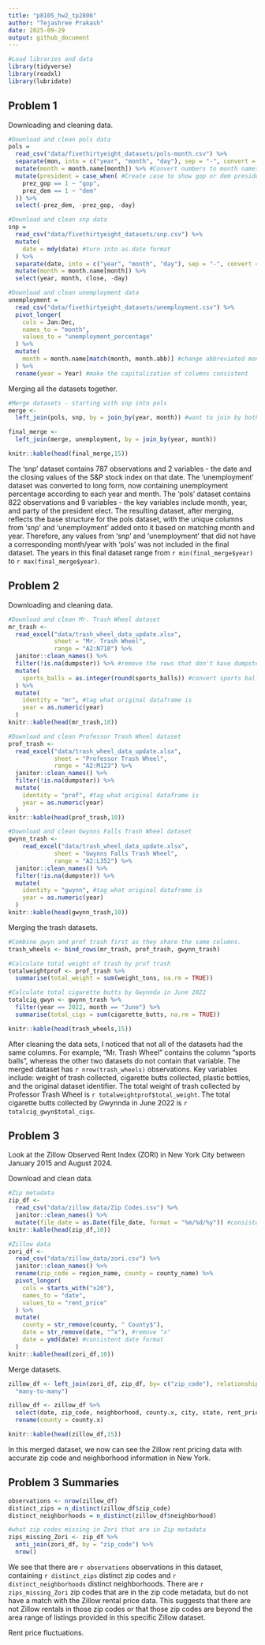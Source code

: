 ```yaml
---
title: "p8105_hw2_tp2806"
author: "Tejashree Prakash"
date: 2025-09-29
output: github_document
---
```


```r
#Load libraries and data
library(tidyverse)
library(readxl)
library(lubridate)
```

## Problem 1 

Downloading and cleaning data. 
```r
#Download and clean pols data
pols =
  read_csv("data/fivethirtyeight_datasets/pols-month.csv") %>%
  separate(mon, into = c("year", "month", "day"), sep = "-", convert = TRUE) %>%
  mutate(month = month.name[month]) %>% #Convert numbers to month names 
  mutate(president = case_when( #Create case to show gop or dem president 
    prez_gop == 1 ~ "gop",
    prez_dem == 1 ~ "dem"
  )) %>%
  select(-prez_dem, -prez_gop, -day)

#Download and clean snp data 
snp = 
  read_csv("data/fivethirtyeight_datasets/snp.csv") %>%
  mutate(
    date = mdy(date) #turn into as.date format 
  ) %>%
  separate(date, into = c("year", "month", "day"), sep = "-", convert = TRUE) %>%
  mutate(month = month.name[month]) %>%
  select(year, month, close, -day)

#Download and clean unemployment data
unemployment = 
  read_csv("data/fivethirtyeight_datasets/unemployment.csv") %>%
  pivot_longer(
    cols = Jan:Dec,
    names_to = "month",
    values_to = "unemployment_percentage"
  ) %>% 
  mutate(
    month = month.name[match(month, month.abb)] #change abbreviated month names to full month names
  ) %>%
  rename(year = Year) #make the capitalization of columns consistent 
```

Merging all the datasets together. 

```r
#Merge datasets - starting with snp into pols 
merge <- 
  left_join(pols, snp, by = join_by(year, month)) #want to join by both year and month

final_merge <- 
  left_join(merge, unemployment, by = join_by(year, month)) 

knitr::kable(head(final_merge,15))
```

The 'snp' dataset contains 787 observations and 2 variables - the date and the closing values of the S&P stock index on that date. The 'unemployment' dataset was converted to long form, now containing unemployment percentage according to each year and month. The 'pols' dataset contains 822 observations and 9 variables - the key variables include month, year, and party of the president elect. The resulting dataset, after merging, reflects the base structure for the pols dataset, with the unique columns from 'snp' and 'unemployment' added onto it based on matching month and year. Therefore, any values from 'snp' and 'unemployment' that did not have a corresponding month/year with 'pols' was not included in the final dataset. The years in this final dataset range from `r min(final_merge$year)` to `r max(final_merge$year)`.  


## Problem 2

Downloading and cleaning data. 
```r
#Download and clean Mr. Trash Wheel dataset
mr_trash <- 
  read_excel("data/trash_wheel_data_update.xlsx", 
             sheet = "Mr. Trash Wheel",
             range = "A2:N710") %>%
  janitor::clean_names() %>%
  filter(!is.na(dumpster)) %>% #remove the rows that don't have dumpster info
  mutate(
    sports_balls = as.integer(round(sports_balls)) #convert sports balls column 
  ) %>%
  mutate(
    identity = "mr", #tag what original dataframe is
    year = as.numeric(year)
  )
knitr::kable(head(mr_trash,10))

#Download and clean Professor Trash Wheel dataset
prof_trash <- 
  read_excel("data/trash_wheel_data_update.xlsx", 
             sheet = "Professor Trash Wheel",
             range = "A2:M123") %>%
  janitor::clean_names() %>%
  filter(!is.na(dumpster)) %>%
  mutate(
    identity = "prof", #tag what original dataframe is
    year = as.numeric(year)
  )
knitr::kable(head(prof_trash,10))

#Download and clean Gwynns Falls Trash Wheel dataset
gwynn_trash <- 
    read_excel("data/trash_wheel_data_update.xlsx", 
             sheet = "Gwynns Falls Trash Wheel",
             range = "A2:L352") %>%
  janitor::clean_names() %>%
  filter(!is.na(dumpster)) %>%
  mutate(
    identity = "gwynn", #tag what original dataframe is
    year = as.numeric(year)
  )
knitr::kable(head(gwynn_trash,10))
```


Merging the trash datasets. 
```r
#Combine gwyn and prof trash first as they share the same columns. 
trash_wheels <- bind_rows(mr_trash, prof_trash, gwynn_trash)

#Calculate total weight of trash by prof trash
totalweightprof <- prof_trash %>%
  summarise(total_weight = sum(weight_tons, na.rm = TRUE))

#Calculate total cigarette butts by Gwynnda in June 2022
totalcig_gwyn <- gwynn_trash %>%
  filter(year == 2022, month == "June") %>%
  summarise(total_cigs = sum(cigarette_butts, na.rm = TRUE))

knitr::kable(head(trash_wheels,15))
```

After cleaning the data sets, I noticed that not all of the datasets had the same columns. For example, "Mr. Trash Wheel" contains the column "sports balls", whereas the other two datasets do not contain that variable. The merged dataset has `r nrow(trash_wheels)` observations. Key variables include: weight of trash collected, cigarette butts collected, plastic bottles, and the original dataset identifier. The total weight of trash collected by Professor Trash Wheel is `r totalweightprof$total_weight`. The total cigarette butts collected by Gwynnda in June 2022 is `r totalcig_gwyn$total_cigs`.


## Problem 3

Look at the Zillow Observed Rent Index (ZORI) in New York City between January 2015 and August 2024.

Download and clean data. 
```r
#Zip metadata
zip_df <- 
  read_csv("data/zillow_data/Zip Codes.csv") %>%
  janitor::clean_names() %>%
  mutate(file_date = as.Date(file_date, format = "%m/%d/%y")) #consistent date format
knitr::kable(head(zip_df,10))

#Zillow data
zori_df <- 
  read_csv("data/zillow_data/zori.csv") %>%
  janitor::clean_names() %>%
  rename(zip_code = region_name, county = county_name) %>%
  pivot_longer(
    cols = starts_with("x20"),
    names_to = "date",
    values_to = "rent_price"
  ) %>%
  mutate(
    county = str_remove(county, " County$"),
    date = str_remove(date, "^x"), #remove "x"
    date = ymd(date) #consistent date format
  )
knitr::kable(head(zori_df,10))  

```
Merge datasets. 
```r
zillow_df <- left_join(zori_df, zip_df, by= c("zip_code"), relationship =
  "many-to-many")

zillow_df <- zillow_df %>%
  select(date, zip_code, neighborhood, county.x, city, state, rent_price) %>%
  rename(county = county.x)

knitr::kable(head(zillow_df,15))
```

In this merged dataset, we now can see the Zillow rent pricing data with accurate zip code and neighborhood information in New York. 

## Problem 3 Summaries

```r
observations <- nrow(zillow_df)
distinct_zips = n_distinct(zillow_df$zip_code)
distinct_neighborhoods = n_distinct(zillow_df$neighborhood)

#what zip codes missing in Zori that are in Zip metadata
zips_missing_Zori <- zip_df %>%
  anti_join(zori_df, by = "zip_code") %>%
  nrow()
```

We see that there are `r observations` observations in this dataset, containing `r distinct_zips` distinct zip codes and `r distinct_neighborhoods` distinct neighborhoods. There are `r zips_missing_Zori` zip codes that are in the zip code metadata, but do not have a match with the Zillow rental price data. This suggests that there are not Zillow rentals in those zip codes or that those zip codes are beyond the area range of listings provided in this specific Zillow dataset. 

Rent price fluctuations. 
```r

```

